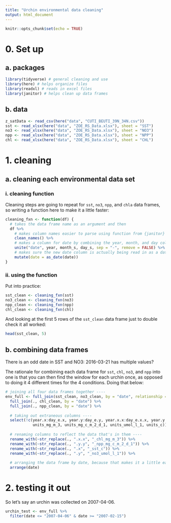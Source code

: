 ```yaml
---
title: "Urchin environmental data cleaning"
output: html_document
---
```


```r
knitr::opts_chunk$set(echo = TRUE)
```

# 0. Set up

## a. packages

```r
library(tidyverse) # general cleaning and use
library(here) # helps organize files
library(readxl) # reads in excel files
library(janitor) # helps clean up data frames
```

## b. data

```r
z_satData <- read_csv(here("data", "CUTI_BEUTI_39N_34N.csv"))
sst <- read_xlsx(here("data", "ZOE_RS_Data.xlsx"), sheet = "SST")
no3 <- read_xlsx(here("data", "ZOE_RS_Data.xlsx"), sheet = "NO3")
npp <- read_xlsx(here("data", "ZOE_RS_Data.xlsx"), sheet = "NPP")
chl <- read_xlsx(here("data", "ZOE_RS_Data.xlsx"), sheet = "CHL")
```

# 1. cleaning

## a. cleaning each environmental data set

### i. cleaning function

Cleaning steps are going to repeat for `sst`, `no3`, `npp`, and `chla` data frames, so writing a function here to make it a little faster:

```r
cleaning_fxn <- function(df) {
  # takes the data frame name as an argument and then
  df %>% 
    # makes column names easier to parse using function from {janitor} and then
    clean_names() %>% 
    # makes a column for date by combining the year, month, and day columns and then
    unite("date", year, month_s, day_s, sep = "-", remove = FALSE) %>% 
    # makes sure the new date column is actually being read in as a date
    mutate(date = as_date(date))
}
```

### ii. using the function

Put into practice:

```r
sst_clean <- cleaning_fxn(sst)
no3_clean <- cleaning_fxn(no3)
npp_clean <- cleaning_fxn(npp)
chl_clean <- cleaning_fxn(chl)
```

And looking at the first 5 rows of the `sst_clean` data frame just to double check it all worked:

```r
head(sst_clean, 5)
```

## b. combining data frames

There is an odd date in SST and NO3: 2016-03-21 has multiple values?

The rationale for combining each data frame for `sst`, `chl`, `no3`, and `npp` into one is that you can then find the window for each urchin once, as opposed to doing it 4 different times for the 4 conditions. Doing that below:

```r
# joining all four data frames together ----
env_full <- full_join(sst_clean, no3_clean, by = "date", relationship = "many-to-many") %>% 
  full_join(., chl_clean, by = "date") %>% 
  full_join(., npp_clean, by = "date") %>% 
  
  # taking out extraneous columns ----
  select(!c(year.x:day_e.x, year.y:day_e.y, year.x.x:day_e.x.x, year.y.y:day_e.y.y, 
            units_mg_m_3, units_mg_c_m_2_d_1, units_umol_l_1, units_c)) %>% 
  
  # renaming columns to reflect the data that's in them ----
  rename_with(~str_replace(., ".x.x", "_chl_mg_m_3")) %>% 
  rename_with(~str_replace(., ".y.y", "_npp_mg_c_m_2_d_1")) %>% 
  rename_with(~str_replace(., ".x", "_sst_c")) %>% 
  rename_with(~str_replace(., ".y", "_no3_umol_l_1")) %>% 
  
  # arranging the data frame by date, because that makes it a little easier to parse ----
  arrange(date)
```


# 2. testing it out

So let's say an urchin was collected on 2007-04-06.

```r
urchin_test <- env_full %>% 
  filter(date <= "2007-04-06" & date >= "2007-02-15")
```










